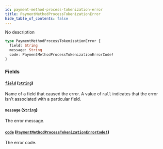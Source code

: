 ```yaml
---
id: payment-method-process-tokenization-error
title: PaymentMethodProcessTokenizationError
hide_table_of_contents: false
---
```


No description

```graphql
type PaymentMethodProcessTokenizationError {
  field: String
  message: String
  code: PaymentMethodProcessTokenizationErrorCode!
}
```

### Fields

#### [`field`](#) ([`String`](../../../developer/api-reference/scalars/string))

Name of a field that caused the error. A value of `null` indicates that the error isn't associated with a particular field.

#### [`message`](#) ([`String`](../../../developer/api-reference/scalars/string))

The error message.

#### [`code`](#) ([`PaymentMethodProcessTokenizationErrorCode!`](../../../developer/api-reference/enums/payment-method-process-tokenization-error-code))

The error code.
